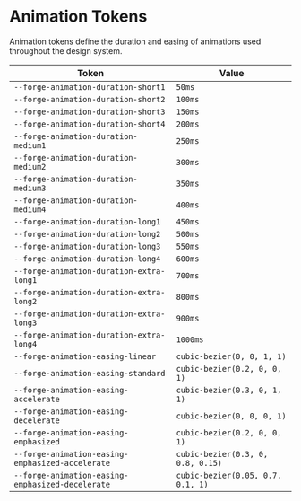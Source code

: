 
<Meta title="Design Tokens/Animation" />

# Animation Tokens

Animation tokens define the duration and easing of animations used throughout the design system.

| Token                                            | Value
| -------------------------------------------------| -----
| `--forge-animation-duration-short1`              | `50ms`
| `--forge-animation-duration-short2`              | `100ms`
| `--forge-animation-duration-short3`              | `150ms`
| `--forge-animation-duration-short4`              | `200ms`
| `--forge-animation-duration-medium1`             | `250ms`
| `--forge-animation-duration-medium2`             | `300ms`
| `--forge-animation-duration-medium3`             | `350ms`
| `--forge-animation-duration-medium4`             | `400ms`
| `--forge-animation-duration-long1`               | `450ms`
| `--forge-animation-duration-long2`               | `500ms`
| `--forge-animation-duration-long3`               | `550ms`
| `--forge-animation-duration-long4`               | `600ms`
| `--forge-animation-duration-extra-long1`         | `700ms`
| `--forge-animation-duration-extra-long2`         | `800ms`
| `--forge-animation-duration-extra-long3`         | `900ms`
| `--forge-animation-duration-extra-long4`         | `1000ms`
| `--forge-animation-easing-linear`                | `cubic-bezier(0, 0, 1, 1)`
| `--forge-animation-easing-standard`              | `cubic-bezier(0.2, 0, 0, 1)`
| `--forge-animation-easing-accelerate`            | `cubic-bezier(0.3, 0, 1, 1)`
| `--forge-animation-easing-decelerate`            | `cubic-bezier(0, 0, 0, 1)`
| `--forge-animation-easing-emphasized`            | `cubic-bezier(0.2, 0, 0, 1)`
| `--forge-animation-easing-emphasized-accelerate` | `cubic-bezier(0.3, 0, 0.8, 0.15)`
| `--forge-animation-easing-emphasized-decelerate` | `cubic-bezier(0.05, 0.7, 0.1, 1)`